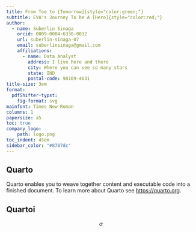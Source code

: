 ```yaml
---
title: From Toe to [Tomorrow]{style="color:green;"}
subtitle: EVA's Journey To be A [Hero]{style="color:red;"}
author:
  - name: Suberlin Sinaga
    orcid: 0009-0004-6330-0032
    url: suberlin-sinaga-07
    email: suberlinsinaga@gmail.com
    affiliations:
      - name: Data Analyst
        address: I live here and there
        city: Where you can see so many stars
        state: IND
        postal-code: 98109-4631
title-size: 3em
format:
  pdfShifter-typst:
    fig-format: svg
mainfont: Times New Roman
columns: 1
papersize: a5
toc: true
company_logo:
    path: logo.png
toc_indent: 45em
sidebar_color: "#8787dc"
---
```


`#colbreak()`{=typst}

## Quarto

Quarto enables you to weave together content and executable code into a finished document. To learn more about Quarto see <https://quarto.org>.

## Quartoi

$$
\alpha
$$